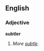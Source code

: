 ==English==

===Adjective===
'''subtler'''

# {{obsolete}} {{comparative of|[[subtle]]}}  ''More [[subtle]].''